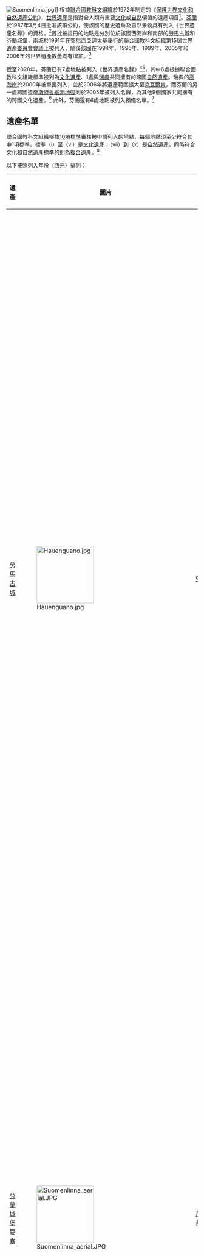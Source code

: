 {{NoteTA
|G1=Unit
|G2=地名
|G3=Country
|1=zh:波的尼亞; zh-tw:波斯尼亞; zh-hans:波的尼亚;
}}
[[File:Suomenlinna.jpg|thumb]]]]
根據[[聯合國教科文組織|聯合國教科文組織]]於1972年制定的《[[保護世界文化和自然遺產公約|保護世界文化和自然遺產公約]]》，[[世界遺產|世界遺產]]是指對全人類有重要[[文化遺產|文化]]或[[自然遺產|自然]]價值的遺產項目<ref name="convention">{{cite web | archiveurl = https://web.archive.org/web/20160523194513/http://whc.unesco.org/en/convention | archivedate = 2016-05-23 | deadurl = no | url = https://whc.unesco.org/en/convention | title = The World Heritage Convention | publisher = [[UNESCO|UNESCO]] | accessdate = 2020-08-08 | language=en }}</ref>。[[芬蘭|芬蘭]]於1987年3月4日批准該項公約，使該國的歷史遺跡及自然景物具有列入《世界遺產名錄》的資格。<ref name="unesco1">{{cite web|url=https://whc.unesco.org/en/statesparties/fi|title=Finland|publisher=UNESCO World Heritage Centre|date=|accessdate=2020-08-08|archive-url=https://web.archive.org/web/20191122024747/https://whc.unesco.org/en/statesparties/fi|archive-date=2019-11-22|dead-url=no|language=en}}</ref>首批被註冊的地點是分別位於該國西海岸和南部的[[勞馬古城|勞馬古城]]和[[芬蘭城堡|芬蘭城堡]]，兩城於1991年在[[突尼西亞|突尼西亞]][[迦太基|迦太基]]舉行的聯合國教科文組織[[世界遺產委員會|第15屆世界遺產委員會會議]]上被列入，隨後該國在1994年、1996年、1999年、2005年和2006年的世界遺產數量均有增加。<ref>{{cite web|url=https://whc.unesco.org/en/sessions/15COM|title=15th session of the World Heritage Committee|publisher=UNESCO World Heritage Centre|date=|accessdate=2020-08-08|archive-url=https://web.archive.org/web/20191120065512/http://whc.unesco.org/en/sessions/15COM|archive-date=2019-11-20|dead-url=no|language=en}}</ref>

截至2020年，芬蘭已有7處地點被列入《世界遺產名錄》<ref name="unesco1"/><ref>{{cite web |url=https://finland.fi/life-society/treasure-trove-finnish-unesco-sites/ |title=Treasure trove: Finnish Unesco sites - thisisFINLAND |publisher=Finland Promotion Board |author=Anna Liukko |date= |accessdate=2020-08-08 |archive-url=https://web.archive.org/web/20190406161314/https://finland.fi/life-society/treasure-trove-finnish-unesco-sites/ |archive-date=2019-04-06 |dead-url=no |language=en }}</ref>，其中6處根據聯合國教科文組織標準被列為[[文化遺產|文化遺產]]、1處與[[瑞典|瑞典]]共同擁有的跨國[[自然遺產|自然遺產]]。瑞典的[[高海岸|高海岸]]於2000年被單獨列入，並於2006年將遺產範圍擴大至[[克瓦爾肯|克瓦爾肯]]，而芬蘭的另一處跨國遺產[[斯特魯維測地弧|斯特魯維測地弧]]則於2005年被列入名錄，為其他9個國家共同擁有的跨國文化遺產。<ref name="unesco1"/> 此外，芬蘭還有6處地點被列入預備名單。<ref name="tentative">{{Cite web|title=Tentative Lists|url=https://whc.unesco.org/en/tentativelists/state=fi|accessdate=2020-08-08|work=UNESCO World Heritage Centre|language=en|archive-date=2020-06-22|archive-url=https://web.archive.org/web/20200622125944/https://whc.unesco.org/en/tentativelists/state=fi|dead-url=no}}</ref>

== 遺產名單 ==
聯合國教科文組織根據[[世界遗产#世界遗产评定標準|10項標準]]審核被申請列入的地點，每個地點須至少符合其中1項標準。標準（i）至（vi）是[[文化遺產|文化遺產]]；（vii）到（x）是[[自然遺產|自然遺產]]，同時符合文化和自然遺產標準的則為[[複合遺產|複合遺產]]。<ref>{{cite web |url=https://whc.unesco.org/en/criteria/ |title=UNESCO World Heritage Centre – The Criteria for Selection |publisher=UNESCO World Heritage Centre |accessdate=2018-08-17 |archive-url=https://web.archive.org/web/20160612152223/https://whc.unesco.org/en/criteria/ |archive-date=2016-06-12 |dead-url=no |language=en }}</ref>

以下按照列入年份（西元）排列：

{{Legend|#D0E7FF|*跨國遺產|outline=silver}}

{|class="wikitable sortable plainrowheaders" 
|-
! style="width:180px;" scope="col"| 遺產
! class="unsortable"  style="width:150px;" scope="col"| 圖片
! style="width:100px;" scope="col"| 位置
! style="width:50px;" scope="col"| 列入年份
! style="width:80px;" scope="col" data-sort-type="number"| {{Abbr|聯合國教科文組織數據}}
! scope="col" class="unsortable" | 簡介
|-
! scope="row" |[[勞馬古城|勞馬古城]]
|[[File:Hauenguano.jpg|150x150px]]
| [[勞馬|勞馬]]
| style="text-align:center;"|1991年
| <center>582；iv、v <br/>（文化遺產）</center>
| 勞馬古城位於瀕臨[[波斯尼亞灣|波斯尼亞灣]]的勞馬市中心，是由約600棟木製房屋聚集的老城區，大多數的房屋為私人擁有和居住，部分的房屋則主要作為商業用途使用。城內少有的石頭建築{{tsl|en|Church of the Holy Cross、Rauma|聖十字教堂 (勞馬)|聖十字教堂}}最早可追溯至15世紀中期，而勞馬古城在17世紀遭到大火祝融，目前大多數建築是在18世紀後重建，但仍保留其古老的風格。勞馬古城在2009年進行了小範圍的整修。<ref>{{cite web|url=https://whc.unesco.org/en/list/582|title=Old Rauma|publisher=UNESCO World Heritage Centre|accessdate=2011-10-20|archive-url=https://web.archive.org/web/20111017214606/http://whc.unesco.org/en/list/582/|archive-date=2011-10-17|dead-url=no|language=en}}</ref><ref>{{cite web|url=https://whc.unesco.org/archive/2009/whc09-33com-inf8B1ADDe.pdf|format=PDF|page=52|title=Old Rauma|publisher=UNESCO World Heritage Centre|accessdate=2011-10-20|archive-url=https://web.archive.org/web/20140912075848/http://whc.unesco.org/archive/2009/whc09-33com-inf8B1ADDe.pdf|archive-date=2014-09-12|dead-url=no}}</ref>
|-
! scope="row" |[[芬蘭城堡|芬蘭城堡要塞]]
|[[File:Suomenlinna_aerial.JPG|150x150px]]
| [[赫爾辛基|赫爾辛基]]
| style="text-align:center;"|1991年
| <center>583；iv <br/>（文化遺產）</center>
| 芬蘭城堡建於[[赫爾辛基港|赫爾辛基港]]口處的6座島嶼上，是18世紀瑞典王國為抵禦[[俄羅斯帝國|俄羅斯帝國]]入侵而修建的海上[[要塞|要塞]]。城堡由200座建築和綿延{{convert|6|km}}的防禦牆所組成。[[第二次世界大戰|第二次世界大戰]]後，芬蘭城堡作為軍事用途的重要性逐漸下降，現已成為芬蘭較受歡迎的旅遊景點。<ref>{{cite web|url=https://whc.unesco.org/en/list/583|title=Fortress of Suomenlinna|publisher=UNESCO World Heritage Centre|accessdate=2011-10-20|archive-url=https://web.archive.org/web/20111017161938/http://whc.unesco.org/en/list/583/|archive-date=2011-10-17|dead-url=no|language=en}}</ref>
|-
! scope="row" |[[佩泰耶韋西老教堂|佩泰耶韋西老教堂]]
|[[File:Petäjävesi_Old_Church_from_south.JPG|150x150px]]
| [[佩泰耶韋西|佩泰耶韋西]]
| style="text-align:center;"|1994年
| <center>584；iv <br/>（文化遺產）</center>
| 佩泰耶韋西老教堂是北歐傳統木質教堂建築的代表，建於1763－1765年間，該教堂展現了歐式建築對原木結構的影響，結合[[文藝復興時期|文藝復興時期]]的中央教堂風格以及[[哥德式建築|哥德式建築]]的穹形屋頂，而教堂旁的鐘樓於1821年加建。19世纪末，位於市區的新教堂落成，佩泰耶韋西老教堂逐漸被棄用，也因此沒有再進行大型整修。1920年後，該教堂因其建築和藝術的重要性而重新被重視，並在仔細修繕後開放遊客參觀，亦會在夏季舉辦婚禮和進行宗教儀式。<ref>{{cite web|url=https://whc.unesco.org/en/list/584|title=Petäjävesi Old Church|publisher=UNESCO World Heritage Centre|accessdate=2011-10-20|archive-url=https://web.archive.org/web/20111017190852/http://whc.unesco.org/en/list/584/|archive-date=2011-10-17|dead-url=no|language=en}}</ref><ref>{{Cite web|title=Petäjäveden Vanhan Kirkon tarina|url=https://petajavesioldchurch.fi/kirkon-tarina/|accessdate=2020-08-10|work=Petäjäveden Vanha Kirkko|language=fi|archive-date=2022-01-12|archive-url=https://web.archive.org/web/20220112000331/https://petajavesioldchurch.fi/kirkon-tarina/|dead-url=no}}</ref>
|-
! scope="row" |[[韋爾拉磨木紙板廠|韋爾拉磨木紙板廠]]
|[[File:Verla_groundwood_and_board_mill_museum.jpg|150x150px]]
| [[科沃拉|科沃拉]]（舊{{tsl|en|Jaala|亞拉 (芬蘭)|亞拉}}）
| style="text-align:center;"|1996年
| <center>751；iv <br/>（文化遺產）</center>
| 該工廠及其周圍的住宅是19－20世紀初常見的農村小型工業聚落，主要與[[木漿|紙漿]]、紙張和紙板的生產有關，該類型的聚落在原料充足的[[北美|北美]]和[[北歐|北歐]]蓬勃發展，而韋爾拉磨木紙板廠持續營業至1964年停產，之後則被改建為[[博物館|博物館]]。<ref>{{cite web|url=https://whc.unesco.org/en/list/751|title=Verla Groundwood and Board Mill|publisher=UNESCO World Heritage Centre|accessdate=2011-10-20|archive-url=https://web.archive.org/web/20111017162212/http://whc.unesco.org/en/list/751/|archive-date=2011-10-17|dead-url=no|language=en}}</ref>
|-
! scope="row" |[[桑馬爾拉赫登麥基青銅時代墓地遺址|桑馬爾拉赫登麥基青銅時代墓地遺址]]
|[[File:Sammallahdenmäki_3.JPG|150x150px]]
| [[勞馬|勞馬]]
| style="text-align:center;"|1999年
| <center>579；iii、iv <br/>（文化遺產）</center>
| 該墓地遺址可追溯至西元前1,500－500年前的[[青銅時代|青銅]]和[[鐵器時代|鐵器時代]]早期，由33個[[花崗岩|花崗岩]]{{tsl|en|Cairn|石塚}}組成，與當時自[[斯堪地那維亞地區|斯堪地那維亞地區]]傳播至芬蘭的[[太陽崇拜|太陽崇拜]]信仰有關。該墓地最初建於濱海地區，由於土地的抬升，目前位於較為內陸的區域。<ref>{{cite web|url=https://whc.unesco.org/en/list/579|title=Bronze Age Burial Site of Sammallahdenmäki|publisher=UNESCO World Heritage Centre|accessdate=2011-10-20|archive-url=https://web.archive.org/web/20111018040344/http://whc.unesco.org/en/list/579/|archive-date=2011-10-18|dead-url=no|language=en}}</ref>
|-
! scope="row" style="background:#D0E7FF;"|[[斯特魯維測地弧|斯特魯維測地弧]]*
|{{center|[[File:Alatornio_3_2015_Copy.JPG|150x150px]]}}
| [[埃農泰基厄|埃農泰基厄]]、[[上托爾尼奧|上托爾尼奧]]、[[托爾尼奧|托爾尼奧]]、{{tsl|en|Korpilahti|科爾皮拉赫蒂}}、[[拉平耶爾維|拉平耶爾維]]、[[皮赫泰|皮赫泰]]
| style="text-align:center;"|2005年
| <center>1187；ii、iii、vi <br/>（文化遺產）</center>
|斯特魯維測地弧是由[[俄羅斯帝國|俄國]][[天文學|天文學]]家[[瓦西里·雅可夫列維奇·斯特魯維|瓦西里·雅可夫列維奇·斯特魯維]]於1816－1855年進行測量期間設立的一系列[[三角測量|三角測量]]站點，北起挪威[[亨墨菲斯|哈默菲斯特]]，南至[[黑海|黑海]]，共穿越10個國家，總距離約{{convert|2820|km}}，為人類歷史上首次對[[子午線|子午線]]長短進行精準地測量，以此掌握[[地球|地球]]確切的大小和形狀。原始地弧包括265個測量站點和258個測量三角，其中共有10個國家（由北到南分別為挪威、瑞典、芬蘭、俄羅斯、[[愛沙尼亞|愛沙尼亞]]、[[拉脫維亞|拉脫維亞]]、[[立陶宛|立陶宛]]、[[白俄羅斯|白俄羅斯]]、[[摩爾多瓦|摩爾多瓦]]和烏克蘭）的34個測量站點被認定為世界遺產，其中有6個位在芬蘭境內。附圖為測量站點之一的[[下托爾尼奧教堂|下托爾尼奧教堂]]。<ref>{{cite web|url=https://whc.unesco.org/en/list/1187|title=Struve Geodetic Arc|publisher=UNESCO World Heritage Centre|accessdate=2011-10-20|archive-url=https://web.archive.org/web/20111018231643/http://whc.unesco.org/en/list/1187/|archive-date=2011-10-18|dead-url=no|language=en}}</ref>
|-
! scope="row" style="background:#D0E7FF;"|[[高海岸|高海岸]]／[[克瓦爾肯|克瓦爾肯群島]]*
|[[File:De_Geer_moraines_at_Kvarken.JPG|150x150px]]
| 克瓦爾肯
| style="text-align:center;"| 2006年
| <center>898；viii <br/>（自然遺產）</center>
|2000年被列入名錄的瑞典[[高海岸|高海岸]]於2006年將遺產範圍擴展至芬蘭的克瓦爾肯群島，兩者均位於[[波斯尼亞灣|波斯尼亞灣]]。克瓦爾肯群島由5,000多座島嶼組成，在距今1－2.4萬年前的[[末次冰盛期|末次冰盛期]]結束後，大陸[[冰蓋|冰蓋]]融化，原受冰川壓迫而下沉的陸地因其重量消失而逐漸上升，{{tsl|en|Post-glacial rebound|後冰河時期反彈}}的現象顯著，某些島嶼的海拔可高達{{convert|300|m}}，其地貌亦不斷在改變。<ref>{{cite web|url=https://whc.unesco.org/en/list/898|title=High Coast / Kvarken Archipelago|publisher=UNESCO World Heritage Centre|accessdate=2011-10-20|archive-url=https://web.archive.org/web/20111017204931/http://whc.unesco.org/en/list/898/|archive-date=2011-10-17|dead-url=no|language=en}}</ref>
|}

== 預備名單 ==
除了已登錄的世界遺產外，批准《保護世界文化和自然遺產公約》的成員國亦可將遺產項目列入預備名單，而任何遺產在提名列入《世界遺產名錄》前都必須先入選預備名單。截至2020年，芬蘭共有6個地點入選預備名單。<ref>{{cite web |url=https://whc.unesco.org/en/tentativelists |title=UNESCO World Heritage Centre – Tentative Lists |publisher=UNESCO World Heritage Centre |accessdate=2017-07-25 |archive-url=https://web.archive.org/web/20170720204834/https://whc.unesco.org/en/tentativelists/ |archive-date=2017-07-20 |dead-url=no |language=en }}</ref><ref name="tentative"/>

{{Legend|#D0E7FF|*跨國遺產|outline=silver}}

{|class="wikitable sortable plainrowheaders" 
|-
! style="width:180px;" scope="col"| 遺產
! class="unsortable"  style="width:150px;" scope="col"| 圖片
! style="width:100px;" scope="col"| 位置
! style="width:50px;" scope="col"| 列入年份
! style="width:80px;" scope="col"| 聯合國教科文組織標準
! scope="col" class="unsortable" | 簡介
|-
! scope="row" | {{link-fi|豪恩索利|Hauensuoli|加德塔門（豪恩索利）島上的歷史雕刻}}
|[[File:Gaddtarmen_1584.jpg|150x150px]]
| [[汉科|汉科]]
| align=center| 1990年
| <center>iii、iv、v<br/>（文化遺產）</center>
| 加德塔門島位於芬蘭的最南端，幾個世紀以來一直是[[海員|航海人員]]的重要停靠基地。自15世紀以來，短暫停留在島上等待[[風向|風向]]轉變的航海員和[[水手|水手]]會在岩石上刻畫圖案，大部分為[[紋章|紋章]]、符號或人名的[[縮寫|縮寫]]，該島約有600多幅此類雕刻。<ref>{{cite web |url=https://whc.unesco.org/en/tentativelists/215/ |title=The Carvings from historic time at the island of Gaddtarmen (Hauensuoli) |publisher=UNESCO World Heritage Centre |accessdate=2019-11-24 |archive-url=https://web.archive.org/web/20190913160708/http://whc.unesco.org/en/tentativelists/215/ |archive-date=2019-09-13 |dead-url=no |language=en}}</ref>
|-
! scope="row" |  帕蒂約基的[[卡斯泰利巨人教堂|卡斯泰利巨型石器時代遺址]]
|[[File:Kastelli_giant's_church_2.JPG|150x150px]]
| {{tsl|fi|Pattijoki|帕蒂約基}}
| align=center| 1990年
| <center>i、iv<br/>（文化遺產）</center>
| 卡斯泰利的史前石圍牆是該地區約30座{{tsl|en|Giant's Church|巨人教堂}}中最大的一座，約建於西元前2,000年左右，可能是[[狩獵採集|狩獵者]]為存放捕獵到的[[海豹|海豹]]或其他目的而建造。<ref>{{cite web |url=https://whc.unesco.org/en/tentativelists/219/ |title=The large Stone Age ruin of Kastelli at Pattijoki |publisher=UNESCO World Heritage Centre |accessdate=2019-11-24 |archive-url=https://web.archive.org/web/20190913160716/http://whc.unesco.org/en/tentativelists/219/ |archive-date=2019-09-13 |dead-url=no |language=en}}</ref>
|-
! scope="row" |  里斯蒂納的[[阿斯圖萬薩爾米岩畫|阿斯圖萬薩爾米岩畫]]
|[[File:Astuvansalmi_hirvia.jpg|150x150px]]
| [[里斯蒂納|里斯蒂納]]
| align=center| 1990年
| <center>i、iv<br/>（文化遺產）</center>
| 阿斯圖萬薩爾米岩畫位於[[塞馬湖|塞馬湖]]子湖{{tsl|en|Yövesi|約韋西湖}}上方陡峭的[[基岩|基岩]]上，畫中使用紅[[赭色|赭]]色描繪出人類、[[麋鹿|麋鹿]]和船隻，亦可發現手印。該岩畫繪於西元前3,800－2,200年，其中大部分的基岩因河流的形成導致湖水位降低而逐漸裸露。<ref>{{cite web |url=https://whc.unesco.org/en/tentativelists/220/ |title=The Rock paintings of Astuvansalmi at Ristiina |publisher=UNESCO World Heritage Centre |accessdate=2019-11-24 |archive-url=https://web.archive.org/web/20190913160724/http://whc.unesco.org/en/tentativelists/220/ |archive-date=2019-09-13 |dead-url=no |language=en }}</ref>
|-
! scope="row" |  [[烏孔基維|伊納里薩米人在烏孔薩里的朝拜聖地]]
|[[File:Ukonkivi2.jpg|150x150px]]
| [[伊納里湖|伊納里湖]]
| align=center| 1990年
| <center>iii、vi<br/>（文化遺產）</center>
| 烏孔薩里（Ukonsaari）是伊納里湖中的一座小島嶼，當地的{{tsl|en|Inari Sámi people|伊納里薩米人}}將島上的烏孔基維（Ukonkivi）視為神聖的地方，島嶼西側也有一處用於祭祀的山洞。<ref>{{cite web |url=https://whc.unesco.org/en/tentativelists/221/ |title=The Holy place of worship of Ukonsaari by the Sami people at Inari |publisher=UNESCO World Heritage Centre |accessdate=2019-11-24 |archive-url=https://web.archive.org/web/20190913160735/http://whc.unesco.org/en/tentativelists/221/ |archive-date=2019-09-13 |dead-url=no |language=en }}</ref><ref>{{Cite web|title=Tour operator ends visits to sacred Sami island in Lapland|url=https://thebarentsobserver.com/en/travel/2019/11/visit-inari-ends-tours-sami-sacred-island|author=Thomas Nilsen|date=2019-11-03|accessdate=2020-08-15|work=The Independent Barents Observer|language=en|archive-date=2019-11-12|archive-url=https://web.archive.org/web/20191112134017/https://thebarentsobserver.com/en/travel/2019/11/visit-inari-ends-tours-sami-sacred-island|dead-url=no}}</ref>
|-
! scope="row" |  [[帕伊米奧療養院|帕伊米奧醫院（原帕伊米奧療養院）]]
|[[File:Paimio_Sanatorium2.jpg|150x150px]]
| [[帕伊米奧|帕伊米奧]]
| align=center| 2004年
| <center>i、ii、iv<br/>（文化遺產）</center>
| 這座位於[[松樹|松樹]]林中的[[療養院|療養院]]在1930－1933年間由芬蘭建築和設計師[[阿爾瓦爾·阿爾托|阿爾瓦爾·阿爾托]]及其妻{{tsl|en|Aino Aalto|愛諾·阿爾托}}設計建造，阿爾托設計了包括[[家具|家具]]在內的整棟建築。最初，療養院主要收治[[肺結核|肺結核]]病患，隨著[[抗生素|抗生素]]的發現，結核病也逐漸被治癒，療養院遂在1960年代初轉型為[[醫院#綜合醫院|綜合醫院]]。<ref>{{cite web|url=https://whc.unesco.org/en/tentativelists/1864/|title=Paimio Hospital (formerly Paimio Sanatorium)|publisher=UNESCO World Heritage Centre|date=|accessdate=2019-11-24|archive-url=https://web.archive.org/web/20191117180936/https://whc.unesco.org/en/tentativelists/1864/|archive-date=2019-11-17|dead-url=no|language=en}}</ref><ref>{{cite web |url=https://www.alvaraalto.fi/en/architecture/paimio-sanatorium/ |title=Paimio Sanatorium|publisher=Alvar Aalto Foundation |accessdate=2019-11-24 |archive-url=https://web.archive.org/web/20190330170521/https://www.alvaraalto.fi/en/architecture/paimio-sanatorium/ |archive-date=2019-03-30 |dead-url=no |language=en}}</ref>
|-
! scope="row" style="background:#D0E7FF;"|  [[塞馬湖|塞馬]]－[[皮耶利寧湖|皮耶利寧]]湖泊系統*
|[[File:Saimaan_aalto.jpg|150x150px]]
| [[塞馬湖|塞馬湖]]和[[皮耶利寧湖|皮耶利寧湖]]湖区
| align=center| 2004年
| <center>vii、viii、ix<br/>（自然遺產）</center>
| 該系統由多座依法成立的[[國家公園|國家公園]]和國家保護計畫下的地區所組成，芬蘭向[[歐洲聯盟|歐洲聯盟]]提出的大部分[[Natura_2000|Natura 2000]]自然保護區網提案均包含在該系統中。<ref>{{cite web|url=https://whc.unesco.org/en/tentativelists/1865/|title=Saimaa-Pielinen Lake System|publisher=UNESCO World Heritage Centre|accessdate=2019-11-24|archive-url=https://web.archive.org/web/20190913160753/http://whc.unesco.org/en/tentativelists/1865/|archive-date=2019-09-13|dead-url=no|language=en}}</ref>
|}

== 地理位置 ==
{{location map+ |Finland|float=center|width=260|caption=[[芬蘭|芬蘭]][[世界遺產|世界遺產]]的相對位置<br />綠色：[[自然遺產|自然遺產]]<br />紅色：[[文化遺產|文化遺產]]<br />藍色：[[斯特魯維測地弧|斯特魯維測地弧]] |places=
{{location map~ |Finland|lat=61.120556 |long=21.7775 |label=[[桑馬爾拉赫登麥基青銅時代墓地遺址|桑馬爾拉赫登麥基青銅時代墓地遺址]]|position=bottom}}
{{location map~ |Finland|lat=60.143611 |long=24.984444 |label=[[芬蘭城堡|芬蘭城堡]]|position=bottom}}
{{location map~ |Finland|lat=63.3 |long=21.3 |label=[[克瓦爾肯|克瓦爾肯]]|mark=Green 00ff00 pog.svg|position=top}}
{{location map~ |Finland|lat=61.128333 |long=21.511667 |label=[[勞馬古城|勞馬古城]]|position=top}}
{{location map~ |Finland|lat=62.25 |long=25.183333 |label=[[佩泰耶韋西老教堂|佩泰耶韋西老教堂]]|position=top}}
{{location map~ |Finland|lat=61.061944 |long=26.640833 |label=[[韋爾拉磨木紙板廠|韋爾拉磨木紙板廠]]|position=right}}
{{location map~ |Finland|lat=68.6825 |long=22.745833 |marksize=6|mark=Blue 000080 pog.svg|label=[[斯特魯維測地弧|斯特魯維測地弧]] |position=right}}
{{location map~ |Finland|lat=66.397778 |long=23.725278 |marksize=6|mark=Blue 000080 pog.svg|label=}}
{{location map~ |Finland|lat=65.83 |long=24.157222 |marksize=6|mark=Blue 000080 pog.svg|label=}}
{{location map~ |Finland|lat=61.926667 |long=25.533611 |marksize=6|mark=Blue 000080 pog.svg|label=}}
{{location map~ |Finland|lat=60.704722 |long=26.003333 |marksize=6|mark=Blue 000080 pog.svg|label=}}
{{location map~ |Finland|lat=60.276389 |long=26.603333 |marksize=6|mark=Blue 000080 pog.svg|label=}}
}}

== 參見 ==
*[[芬蘭觀光|芬蘭觀光]]
*[[各國世界遺產數列表|各國世界遺產數列表]]

== 參考資料 ==
{{Portal|芬蘭}}
{{reflist|30em}}


{{芬蘭世界遺產}}
{{歐洲世界遺產列表}}

[[Category:世界遺產列表|Category:世界遺產列表]]
[[Category:芬蘭世界遺產|Category:芬蘭世界遺產]]
[[Category:芬蘭地理|Category:芬蘭地理]]
{{Featured list}}